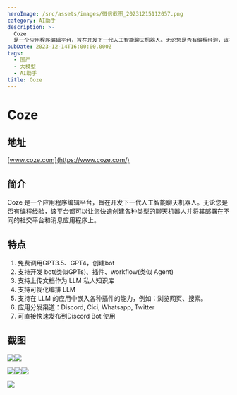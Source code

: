 ```yaml
---
heroImage: /src/assets/images/微信截图_20231215112057.png
category: AI助手
description: >-
  Coze
  是一个应用程序编辑平台，旨在开发下一代人工智能聊天机器人。无论您是否有编程经验，该平台都可以让您快速创建各种类型的聊天机器人并将其部署在不同的社交平台和消息应用程序上。
pubDate: 2023-12-14T16:00:00.000Z
tags:
  - 国产
  - 大模型
  - AI助手
title: Coze
---
```


# Coze

## 地址

[www.coze.com](https://www.coze.com/)

## 简介

Coze 是一个应用程序编辑平台，旨在开发下一代人工智能聊天机器人。无论您是否有编程经验，该平台都可以让您快速创建各种类型的聊天机器人并将其部署在不同的社交平台和消息应用程序上。

## 特点

1. 免费调用GPT3.5、GPT4，创建bot
2. 支持开发 bot(类似GPTs)、插件、workflow(类似 Agent)
3. 支持上传文档作为 LLM 私人知识库
4. 支持可视化编排 LLM
5. 支持在 LLM 的应用中嵌入各种插件的能力，例如：浏览网页、搜索。
6. 应用分发渠道：Discord, Cici, Whatsapp, Twitter
7. 可直接快速发布到Discord Bot 使用

## 截图

![](/src/assets/images/微信截图_20231215112057.png)![](/src/assets/images/微信截图_20231215112048.png)

![](/src/assets/images/微信截图_20231215130335.png)![](/src/assets/images/微信截图_20231215130424.png)![](/src/assets/images/微信截图_20231215130457.png)

![](/src/assets/images/微信截图_20231215133546.png)
